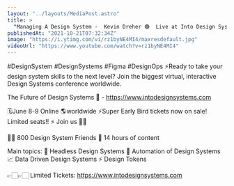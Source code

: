 ```yaml
---
layout: "../layouts/MediaPost.astro"
title: >
  "Managing A Design System -  Kevin Dreher 🟢  Live at Into Design Systems Conference"
publishedAt: "2021-10-21T07:32:34Z"
image: "https://i.ytimg.com/vi/rz1byNE4MI4/maxresdefault.jpg"
videoUrl: "https://www.youtube.com/watch?v=rz1byNE4MI4"
---
```


#DesignSystem #DesignSystems #Figma #DesignOps
⚡️Ready to take your design system skills to the next level?
Join the biggest virtual, interactive Design Systems conference worldwide.

The Future of Design Systems 🚀 - https://www.intodesignsystems.com

🗓️June 8-9 Online 🌎worldwide
⚡️Super Early Bird tickets now on sale! Limited seats!! ⚡️
Join us 🙌🏻

👋🏻 800 Design System Friends
🎨 14 hours of content

Main topics:
🎨 Headless Design Systems
🤖 Automation of Design Systems
📈 Data Driven Design Systems
⚡️ Design Tokens

👉🏻👉🏻 Limited Tickets: https://www.intodesignsystems.com
